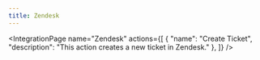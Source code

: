 ```yaml
---
title: Zendesk
---
```



<IntegrationPage
    name="Zendesk"
    actions={[
        {
            "name": "Create Ticket",
			"description": "This action creates a new ticket in Zendesk."
		},
    ]}
/>
